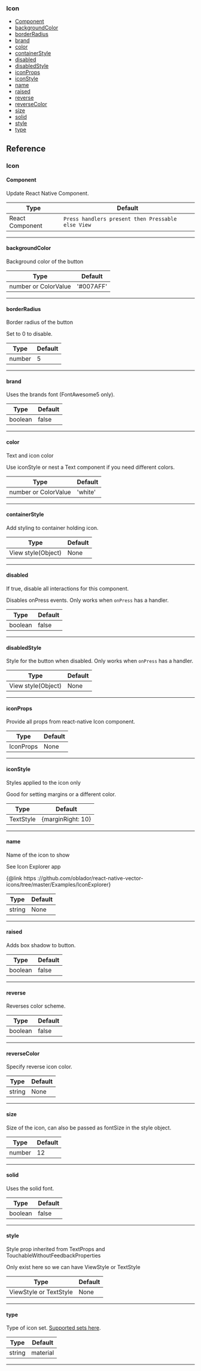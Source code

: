 ### Icon

- [Component](#component)
- [backgroundColor](#backgroundcolor)
- [borderRadius](#borderradius)
- [brand](#brand)
- [color](#color)
- [containerStyle](#containerstyle)
- [disabled](#disabled)
- [disabledStyle](#disabledstyle)
- [iconProps](#iconprops)
- [iconStyle](#iconstyle)
- [name](#name)
- [raised](#raised)
- [reverse](#reverse)
- [reverseColor](#reversecolor)
- [size](#size)
- [solid](#solid)
- [style](#style)
- [type](#type)

## Reference

### Icon

#### Component

Update React Native Component.

| Type            | Default                                           |
| --------------- | ------------------------------------------------- |
| React Component | `Press handlers present then Pressable else View` |

---

#### backgroundColor

Background color of the button

| Type                 | Default   |
| -------------------- | --------- |
| number or ColorValue | '#007AFF' |

---

#### borderRadius

Border radius of the button

Set to 0 to disable.

| Type   | Default |
| ------ | ------- |
| number | 5       |

---

#### brand

Uses the brands font (FontAwesome5 only).

| Type    | Default |
| ------- | ------- |
| boolean | false   |

---

#### color

Text and icon color

Use iconStyle or nest a Text component if you need different colors.

| Type                 | Default |
| -------------------- | ------- |
| number or ColorValue | 'white' |

---

#### containerStyle

Add styling to container holding icon.

| Type               | Default |
| ------------------ | ------- |
| View style(Object) | None    |

---

#### disabled

If true, disable all interactions for this component.

Disables onPress events. Only works when `onPress` has a handler.

| Type    | Default |
| ------- | ------- |
| boolean | false   |

---

#### disabledStyle

Style for the button when disabled. Only works when `onPress` has a handler.

| Type               | Default |
| ------------------ | ------- |
| View style(Object) | None    |

---

#### iconProps

Provide all props from react-native Icon component.

| Type      | Default |
| --------- | ------- |
| IconProps | None    |

---

#### iconStyle

Styles applied to the icon only

Good for setting margins or a different color.

| Type      | Default           |
| --------- | ----------------- |
| TextStyle | {marginRight: 10} |

---

#### name

Name of the icon to show

See Icon Explorer app

{@link https ://github.com/oblador/react-native-vector-icons/tree/master/Examples/IconExplorer}

| Type   | Default |
| ------ | ------- |
| string | None    |

---

#### raised

Adds box shadow to button.

| Type    | Default |
| ------- | ------- |
| boolean | false   |

---

#### reverse

Reverses color scheme.

| Type    | Default |
| ------- | ------- |
| boolean | false   |

---

#### reverseColor

Specify reverse icon color.

| Type   | Default |
| ------ | ------- |
| string | None    |

---

#### size

Size of the icon, can also be passed as fontSize in the style object.

| Type   | Default |
| ------ | ------- |
| number | 12      |

---

#### solid

Uses the solid font.

| Type    | Default |
| ------- | ------- |
| boolean | false   |

---

#### style

Style prop inherited from TextProps and TouchableWithoutFeedbackProperties

Only exist here so we can have ViewStyle or TextStyle

| Type                   | Default |
| ---------------------- | ------- |
| ViewStyle or TextStyle | None    |

---

#### type

Type of icon set. [Supported sets here](#available-icon-sets).

| Type   | Default  |
| ------ | -------- |
| string | material |

---
